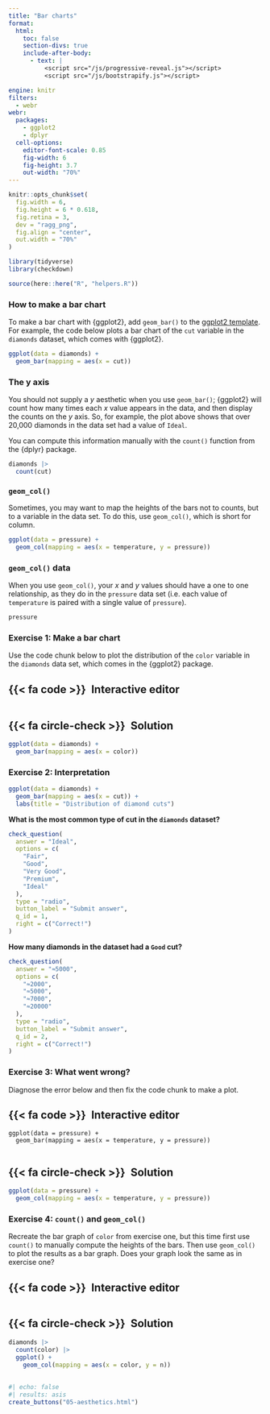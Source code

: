 ```yaml
---
title: "Bar charts"
format:
  html: 
    toc: false
    section-divs: true
    include-after-body: 
      - text: |
          <script src="/js/progressive-reveal.js"></script>
          <script src="/js/bootstrapify.js"></script>

engine: knitr
filters:
  - webr
webr:
  packages:
    - ggplot2
    - dplyr
  cell-options:
    editor-font-scale: 0.85
    fig-width: 6
    fig-height: 3.7
    out-width: "70%"
---
```


```r
knitr::opts_chunk$set(
  fig.width = 6,
  fig.height = 6 * 0.618,
  fig.retina = 3,
  dev = "ragg_png",
  fig.align = "center",
  out.width = "70%"
)

library(tidyverse)
library(checkdown)

source(here::here("R", "helpers.R"))
```

### How to make a bar chart {.no-hide}

To make a bar chart with {ggplot2}, add `geom_bar()` to the [ggplot2 template](/01-basics/01-visualization-basics/01-code-template.qmd). For example, the code below plots a bar chart of the `cut` variable in the `diamonds` dataset, which comes with {ggplot2}.

```r
ggplot(data = diamonds) +
  geom_bar(mapping = aes(x = cut))
```

### The y axis

You should not supply a $y$ aesthetic when you use `geom_bar()`; {ggplot2} will count how many times each $x$ value appears in the data, and then display the counts on the $y$ axis. So, for example, the plot above shows that over 20,000 diamonds in the data set had a value of `Ideal`.

You can compute this information manually with the `count()` function from the {dplyr} package.

```r
diamonds |> 
  count(cut)
```

### `geom_col()`

Sometimes, you may want to map the heights of the bars not to counts, but to a variable in the data set. To do this, use `geom_col()`, which is short for column. 

```r
ggplot(data = pressure) +
  geom_col(mapping = aes(x = temperature, y = pressure))
```

### `geom_col()` data

When you use `geom_col()`, your $x$ and $y$ values should have a one to one relationship, as they do in the `pressure` data set (i.e. each value of `temperature` is paired with a single value of `pressure`).

```r
pressure
```

### Exercise 1: Make a bar chart

Use the code chunk below to plot the distribution of the `color` variable in the `diamonds` data set, which comes in the {ggplot2} package.

::: {.panel-tabset}
## {{< fa code >}}&ensp;Interactive editor

```webr-r



```

## {{< fa circle-check >}}&ensp;Solution

```r
ggplot(data = diamonds) +
  geom_bar(mapping = aes(x = color))
```

:::


### Exercise 2: Interpretation

```r
ggplot(data = diamonds) +
  geom_bar(mapping = aes(x = cut)) + 
  labs(title = "Distribution of diamond cuts")
```

::: {.callout-note appearance="simple" icon=false .question}

**What is the most common type of cut in the `diamonds` dataset?**

```r
check_question(
  answer = "Ideal", 
  options = c(
    "Fair",
    "Good",
    "Very Good",
    "Premium",
    "Ideal"
  ), 
  type = "radio", 
  button_label = "Submit answer", 
  q_id = 1,
  right = c("Correct!")
)
```
:::

::: {.callout-note appearance="simple" icon=false .question}

**How many diamonds in the dataset had a `Good` cut?**

```r
check_question(
  answer = "≈5000", 
  options = c(
    "≈2000",
    "≈5000",
    "≈7000",
    "≈20000"
  ), 
  type = "radio", 
  button_label = "Submit answer", 
  q_id = 2,
  right = c("Correct!")
)
```
:::


### Exercise 3: What went wrong?

Diagnose the error below and then fix the code chunk to make a plot.

::: {.panel-tabset}
## {{< fa code >}}&ensp;Interactive editor

```webr-r
ggplot(data = pressure) +
  geom_bar(mapping = aes(x = temperature, y = pressure))


```

## {{< fa circle-check >}}&ensp;Solution

```r
ggplot(data = pressure) +
  geom_col(mapping = aes(x = temperature, y = pressure))
```

:::


### Exercise 4: `count()` and `geom_col()`

Recreate the bar graph of `color` from exercise one, but this time first use `count()` to manually compute the heights of the bars. Then use `geom_col()` to plot the results as a bar graph. Does your graph look the same as in exercise one?

::: {.panel-tabset}
## {{< fa code >}}&ensp;Interactive editor

```webr-r



```

## {{< fa circle-check >}}&ensp;Solution

```r
diamonds |> 
  count(color) |> 
  ggplot() +
    geom_col(mapping = aes(x = color, y = n))
```

:::


##

```r
#| echo: false
#| results: asis
create_buttons("05-aesthetics.html")
```
